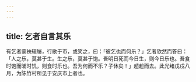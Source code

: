 ```yaml
---
---
---
```

title: 乞者自言其乐
---



有乞者蒙袂辑屦，行歌于市，或笑之，曰：「彼乞也而何乐？」乞者欣然而答曰：「人之乐，莫甚于生。生之乐，莫甚于饱。吾明日死而今日生，则今日乐也。吾食时饱而晡时饥，则食时乐也。吾为何而不乐？子休矣！」趦趄而去。此光绪戊戌八月，为陈竹村所见于安庆市上者也。